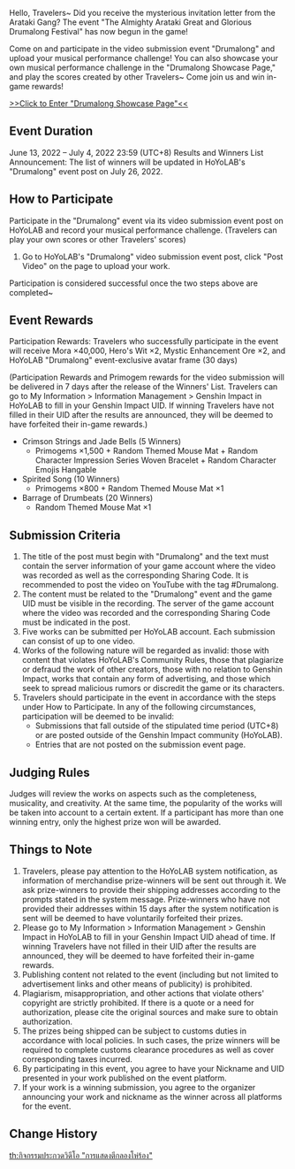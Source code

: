 {{Event
|name              = Drumalong Video Submission Event
|image             = Drumalong Video Submission Event.png
|type              = Web
|type2             = Submission
|time_known        = yes
|time_start        = 2022-06-13 00:00:00
|time_start_offset = GMT+8
|time_end          = 2022-07-04 23:59:59
|time_end_offset   = GMT+8
|link              = https://www.hoyolab.com/contribution/134
|link2             = 
|link2name         = Winners Announcement
}}
Hello, Travelers~ Did you receive the mysterious invitation letter from the Arataki Gang? The event "The Almighty Arataki Great and Glorious Drumalong Festival" has now begun in the game!

Come on and participate in the video submission event "Drumalong" and upload your musical performance challenge! You can also showcase your own musical performance challenge in the "Drumalong Showcase Page," and play the scores created by other Travelers~ Come join us and win in-game rewards!

[https://act.hoyoverse.com/ys/event/e20220613ugc_sea-5544/index.html?game_biz=hk4e_global&utm_source=hoyolab&utm_medium=post >>Click to Enter "Drumalong Showcase Page"<<]

==Event Duration==
June 13, 2022 – July 4, 2022 23:59 (UTC+8)
Results and Winners List Announcement: The list of winners will be updated in HoYoLAB's "Drumalong" event post on July 26, 2022.

==How to Participate==
Participate in the "Drumalong" event via its video submission event post on HoYoLAB and record your musical performance challenge. (Travelers can play your own scores or other Travelers' scores)
# Go to HoYoLAB's "Drumalong" video submission event post, click "Post Video" on the page to upload your work.
Participation is considered successful once the two steps above are completed~

==Event Rewards==
Participation Rewards: Travelers who successfully participate in the event will receive Mora ×40,000, Hero's Wit ×2, Mystic Enhancement Ore ×2, and HoYoLAB "Drumalong" event-exclusive avatar frame (30 days)

(Participation Rewards and Primogem rewards for the video submission will be delivered in 7 days after the release of the Winners' List. Travelers can go to My Information > Information Management > Genshin Impact in HoYoLAB to fill in your Genshin Impact UID. If winning Travelers have not filled in their UID after the results are announced, they will be deemed to have forfeited their in-game rewards.)
* Crimson Strings and Jade Bells (5 Winners)
** Primogems ×1,500 + Random Themed Mouse Mat + Random Character Impression Series Woven Bracelet + Random Character Emojis Hangable
* Spirited Song (10 Winners)
** Primogems ×800 + Random Themed Mouse Mat ×1
* Barrage of Drumbeats (20 Winners)
** Random Themed Mouse Mat ×1

==Submission Criteria==
# The title of the post must begin with "Drumalong" and the text must contain the server information of your game account where the video was recorded as well as the corresponding Sharing Code. It is recommended to post the video on YouTube with the tag #Drumalong.
# The content must be related to the "Drumalong" event and the game UID must be visible in the recording. The server of the game account where the video was recorded and the corresponding Sharing Code must be indicated in the post.
# Five works can be submitted per HoYoLAB account. Each submission can consist of up to one video.
# Works of the following nature will be regarded as invalid: those with content that violates HoYoLAB's Community Rules, those that plagiarize or defraud the work of other creators, those with no relation to Genshin Impact, works that contain any form of advertising, and those which seek to spread malicious rumors or discredit the game or its characters.
# Travelers should participate in the event in accordance with the steps under How to Participate. In any of the following circumstances, participation will be deemed to be invalid:
#* Submissions that fall outside of the stipulated time period (UTC+8) or are posted outside of the Genshin Impact community (HoYoLAB).
#* Entries that are not posted on the submission event page.

==Judging Rules==
Judges will review the works on aspects such as the completeness, musicality, and creativity. At the same time, the popularity of the works will be taken into account to a certain extent. If a participant has more than one winning entry, only the highest prize won will be awarded.

==Things to Note==
# Travelers, please pay attention to the HoYoLAB system notification, as information of merchandise prize-winners will be sent out through it. We ask prize-winners to provide their shipping addresses according to the prompts stated in the system message. Prize-winners who have not provided their addresses within 15 days after the system notification is sent will be deemed to have voluntarily forfeited their prizes.
# Please go to My Information > Information Management > Genshin Impact in HoYoLAB to fill in your Genshin Impact UID ahead of time. If winning Travelers have not filled in their UID after the results are announced, they will be deemed to have forfeited their in-game rewards.
# Publishing content not related to the event (including but not limited to advertisement links and other means of publicity) is prohibited.
# Plagiarism, misappropriation, and other actions that violate others' copyright are strictly prohibited. If there is a quote or a need for authorization, please cite the original sources and make sure to obtain authorization.
# The prizes being shipped can be subject to customs duties in accordance with local policies. In such cases, the prize winners will be required to complete customs clearance procedures as well as cover corresponding taxes incurred.
# By participating in this event, you agree to have your Nickname and UID presented in your work published on the event platform.
# If your work is a winning submission, you agree to the organizer announcing your work and nickname as the winner across all platforms for the event.

==Change History==
{{Change History|2.7}}
[[th:กิจกรรมประกวดวิดีโอ "การแสดงตีกลองโห่ร้อง"]]